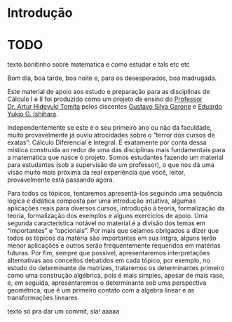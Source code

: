 # Introdução

# TODO
texto bonitinho sobre matematica e como estudar e tals etc etc

Bom dia, boa tarde, boa noite e, para os desesperados, boa madrugada. 

Este material de apoio aos estudo e preparação para as disciplinas de Cálculo I e II foi produzido como um projeto de ensino do [Professor Dr. Artur Hideyuki Tomita](https://www.ime.usp.br/~tomita/) pelos discentes [Gustavo Silva Garone]() e [Eduardo Yukio G. Ishihara]().

Independentemente se este é o seu primeiro ano ou não da faculdade, muito provavelmente já ouviu atrocidades sobre o "terror dos cursos de exatas": Cálculo Diferencial e Integral. É exatamente por conta dessa mística construída ao redor de uma das disciplinas mais fundamentais para a matemática que nasce o projeto. Somos estudantes fazendo um material para estudantes (sob a supervisão de um professor), o que nos dá uma visão muito mais próxima da real experiência que você, leitor, provavelmente está passando agora. 

Para todos os tópicos, tentaremos apresentá-los seguindo uma sequência lógica e didática composta por uma introdução intuitiva, algumas aplicações reais para diversos cursos, introdução à teoria, formalização da teoria, formalização dos exemplos e alguns exercícios de apoio. Uma segunda característica notável no material é a divisão dos temas em "importantes" e "opcionais". Por mais que sejamos obrigados a dizer que todos os tópicos da matéria são importantes em sua íntgra, alguns terão menor aplicações e outros serão frequentemente requeridos em matérias futuras. Por fim, sempre que possível, apresentaremos interpretações alternativas aos conceitos debatidos em cada tópico, por exemplo, no estudo do determinante de matrizes, trataremos os determinantes primeiro como uma construção algébrica, pois é mais simples, apesar de mais raso, e, em seguida, apresentaremos o determinante sob uma perspectiva geométrica, que é um primeiro contato com a algebra linear e as transformações lineares.


texto só pra dar um commit, sla! aaaaa
